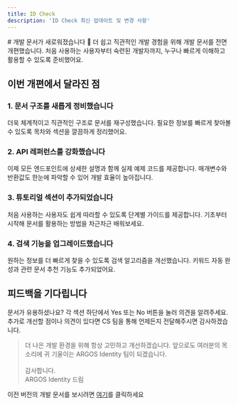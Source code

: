 ```yaml
---
title: ID Check
description: 'ID Check 최신 업데이트 및 변경 사항'
---
```


<Update label="2024-12-16" description="v1.0.0">
# 개발 문서가 새로워졌습니다 🚀
더 쉽고 직관적인 개발 경험을 위해 개발 문서를 전면 개편했습니다. 처음 사용하는 사용자부터 숙련된 개발자까지, 누구나 빠르게 이해하고 활용할 수 있도록 준비했어요.

## 이번 개편에서 달라진 점
### 1. 문서 구조를 새롭게 정비했습니다
더욱 체계적이고 직관적인 구조로 문서를 재구성했습니다.
필요한 정보를 빠르게 찾아볼 수 있도록 목차와 섹션을 깔끔하게 정리했어요.

### 2. API 레퍼런스를 강화했습니다
이제 모든 엔드포인트에 상세한 설명과 함께 실제 예제 코드를 제공합니다.
매개변수와 반환값도 한눈에 파악할 수 있어 개발 효율이 높아집니다.

### 3. 튜토리얼 섹션이 추가되었습니다
처음 사용하는 사용자도 쉽게 따라할 수 있도록 단계별 가이드를 제공합니다.
기초부터 시작해 문서를 활용하는 방법을 차근차근 배워보세요.

### 4. 검색 기능을 업그레이드했습니다
원하는 정보를 더 빠르게 찾을 수 있도록 검색 알고리즘을 개선했습니다.
키워드 자동 완성과 관련 문서 추천 기능도 추가되었어요.

## 피드백을 기다립니다
문서가 유용하셨나요? 각 섹션 하단에서 Yes 또는 No 버튼을 눌러 의견을 알려주세요.
추가로 개선할 점이나 의견이 있다면 CS 팀을 통해 언제든지 전달해주시면 감사하겠습니다.



> 더 나은 개발 환경을 위해 항상 고민하고 개선하겠습니다.
> 앞으로도 여러분의 목소리에 귀 기울이는 ARGOS Identity 팀이 되겠습니다. <br/> <br/>
> 감사합니다. <br/>
> ARGOS Identity 드림

이전 버전의 개발 문서를 보시려면 [여기](https://argos-kyc.gitbook.io/client-guide-1/kr)를 클릭하세요

</Update>
